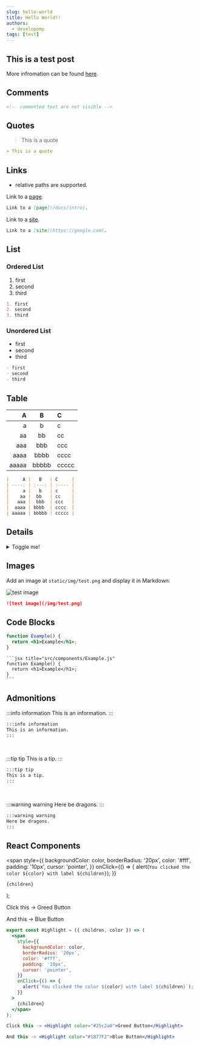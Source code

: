 ```yaml
---
slug: hello-world
title: Hello World!!
authors:
  - developomp
tags: [test]
---
```


## This is a test post

More infromation can be found [here](https://docusaurus.io/docs/markdown-features).

## Comments

<!-- commented texts are not visible -->

```md
<!-- commented text are not visible -->
```

## Quotes

> This is a quote

```md
> This is a quote
```

## Links

- relative paths are supported.

Link to a [page](/docs/intro).

```md
Link to a [page](/docs/intro).
```

Link to a [site](https://google.com).

```md
Link to a [site](https://google.com).
```

## List

### Ordered List

1. first
2. second
3. third

```md
1. first
2. second
3. third
```

### Unordered List

- first
- second
- third

```md
- first
- second
- third
```

## Table

|     A |   B   | C     |
| ----: | :---: | :---- |
|     a |   b   | c     |
|    aa |  bb   | cc    |
|   aaa |  bbb  | ccc   |
|  aaaa | bbbb  | cccc  |
| aaaaa | bbbbb | ccccc |

```md
|     A |   B   | C     |
| ----: | :---: | :---- |
|     a |   b   | c     |
|    aa |  bb   | cc    |
|   aaa |  bbb  | ccc   |
|  aaaa | bbbb  | cccc  |
| aaaaa | bbbbb | ccccc |
```

## Details

<details>
  <summary>Toggle me!</summary>
  <div>
    <div>This is the detailed content</div>
    <br />
    <details>
      <summary>Nested toggle! Some surprise inside...</summary>
      <div>Deez nutz</div>
    </details>
  </div>
</details>

## Images

Add an image at `static/img/test.png` and display it in Markdown:

![test image](/img/test.png)

```md
![test image](/img/test.png)
```

## Code Blocks

```jsx title="src/components/Example.js"
function Example() {
  return <h1>Example</h1>;
}
```

    ```jsx title="src/components/Example.js"
    function Example() {
      return <h1>Example</h1>;
    }
    ```

## Admonitions

:::info information
This is an information.
:::

```md
:::info information
This is an information.
:::
```

<br />

:::tip tip
This is a tip.
:::

```md
:::tip tip
This is a tip.
:::
```

<br />

:::warning warning
Here be dragons.
:::

```md
:::warning warning
Here be dragons.
:::
```

## React Components

  <span
    style={{
      backgroundColor: color,
      borderRadius: '20px',
      color: '#fff',
      padding: '10px',
      cursor: 'pointer',
    }}
    onClick={() => {
      alert(`You clicked the color ${color} with label ${children}`);
    }}
  >
    {children}
  </span>
);

Click this -> <Highlight color="#25c2a0">Greed Button</Highlight>

And this -> <Highlight color="#1877F2">Blue Button</Highlight>

```jsx
export const Highlight = ({ children, color }) => (
  <span
    style={{
      backgroundColor: color,
      borderRadius: '20px',
      color: '#fff',
      padding: '10px',
      cursor: 'pointer',
    }}
    onClick={() => {
      alert(`You clicked the color ${color} with label ${children}`);
    }}
  >
    {children}
  </span>
);

Click this -> <Highlight color="#25c2a0">Greed Button</Highlight>

And this -> <Highlight color="#1877F2">Blue Button</Highlight>
```
